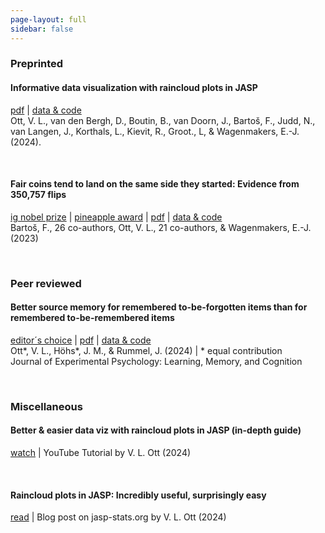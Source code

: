 ```yaml
---
page-layout: full
sidebar: false
---
```


### Preprinted

#### Informative data visualization with raincloud plots in JASP
[pdf](https://doi.org/10.31219/osf.io/gv3ph){target="_blank"} | 
[data & code](https://osf.io/mh2ka/){target="_blank"}  
Ott, V. L., van den Bergh, D., Boutin, B., van Doorn, J., Bartoš, F., Judd, N., van Langen, J., Korthals, L., Kievit, R.,
Groot., L, & Wagenmakers, E.-J. (2024).

<br>

#### Fair coins tend to land on the same side they started: Evidence from 350,757 flips
[ig nobel prize](https://improbable.com/ig/winners/#ig2024){.text-success target="_blank"} | 
[pineapple award](https://www.bayesianspectacles.org/coin-tossing-paper-wins-chinese-ignobel-pineapple-award/){.text-success target="_blank"} | 
[pdf](https://arxiv.org/pdf/2310.04153){target="_blank"} | 
[data & code](https://osf.io/pxu6r/){target="_blank"}  
Bartoš, F., 26 co-authors, Ott, V. L., 21 co-authors, & Wagenmakers, E.-J. (2023)

<br>

### Peer reviewed

#### Better source memory for remembered to-be-forgotten items than for remembered to-be-remembered items
[editor´s choice](https://www.apa.org/news/editors-choice){.text-success target="_blank"} | 
[pdf](https://osf.io/v7wp2){target="_blank"} | 
[data & code](https://osf.io/mg8ed/){target="_blank"}  
Ott\*, V. L., Höhs\*, J. M., & Rummel, J. (2024) | \* equal contribution  
Journal of Experimental Psychology: Learning, Memory, and Cognition

<br>

### Miscellaneous

#### Better & easier data viz with raincloud plots in JASP (in-depth guide)  
[watch](https://www.youtube.com/watch?v=AAdXUAl_w6E){target="_blank"} | YouTube Tutorial by V. L. Ott (2024)

<br>

#### Raincloud plots in JASP: Incredibly useful, surprisingly easy  
[read](https://jasp-stats.org/2024/07/26/raincloud-plots-in-jasp-incredibly-useful-surprisingly-easy/){target="_blank"} |
Blog post on jasp-stats.org by V. L. Ott (2024)